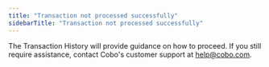 ```yaml
---
title: "Transaction not processed successfully"
sidebarTitle: "Transaction not processed successfully"
---
```


The Transaction History will provide guidance on how to proceed. If you still require assistance, contact Cobo's customer support at help@cobo.com.